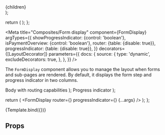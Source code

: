 


  <div style={{padding: '1em 0'}} className={className}>
    {children}
  </div>
);

  return (
    <Layout component={PaddedDiv}>
      <LayoutRow>
        <Story />
      </LayoutRow>
    </Layout>
  );
};

<Meta
  title="Composites/Form display"
  component={FormDisplay}
  argTypes={{
    showProgressIndicator: {control: 'boolean'},
    isPaymentOverview: {control: 'boolean'},
    router: {table: {disable: true}},
    progressIndicator: {table: {disable: true}},
  }}
  decorators={[LayoutDecorator]}
  parameters={{
    docs: {
      source: {
        type: 'dynamic',
        excludeDecorators: true,
      },
    },
  }}
/>

The `FormDisplay` component allows you to manage the layout when forms and sub-pages are rendered.
By default, it displays the form step and progress indicator in two columns.

  <Card>
    <Body>Body with routing capabilities</Body>
  </Card>
);

  <Card>
    <Body>Progress indicator</Body>
  </Card>
);

  return (
    <FormDisplay
      router={<DummyRouter />}
      progressIndicator={<DummyProgressIndicator />}
      {...args}
    />
  );
};

<Canvas>
  <Story
    name="Default"
    args={{
      showProgressIndicator: true,
      isPaymentOverview: false,
    }}
  >
    {Template.bind({})}
  </Story>
</Canvas>

## Props

<ArgsTable of={FormDisplay} />
